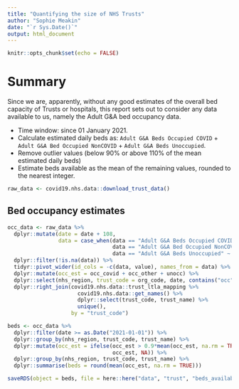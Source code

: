 ```yaml
---
title: "Quantifying the size of NHS Trusts"
author: "Sophie Meakin"
date: "`r Sys.Date()`"
output: html_document
---
```


```r

knitr::opts_chunk$set(echo = FALSE)

```

# Summary

Since we are, apparently, without any good estimates of the overall bed capacity of Trusts or hospitals, this report sets out to consider any data available to us, namely the Adult G&A bed occupancy data.

* Time window: since 01 January 2021.
* Calculate estimated daily beds as: `Adult G&A Beds Occupied COVID` + `Adult G&A Bed Occupied NonCOVID` + `Adult G&A Beds Unoccupied`.
* Remove outlier values (below 90% or above 110% of the mean estimated daily beds)
* Estimate beds available as the mean of the remaining values, rounded to the nearest integer.

```r

raw_data <- covid19.nhs.data::download_trust_data()

```

## Bed occupancy estimates

```r

occ_data <- raw_data %>%
  dplyr::mutate(date = date + 108,
                data = case_when(data == "Adult G&A Beds Occupied COVID" ~ "occ_covid",
                                 data == "Adult G&A Bed Occupied NonCOVID" ~ "occ_other",
                                 data == "Adult G&A Beds Unoccupied" ~ "unocc")) %>%
  dplyr::filter(!is.na(data)) %>%
  tidyr::pivot_wider(id_cols = -c(data, value), names_from = data) %>%
  dplyr::mutate(occ_est = occ_covid + occ_other + unocc) %>%
  dplyr::select(nhs_region, trust_code = org_code, date, contains("occ")) %>%
  dplyr::right_join(covid19.nhs.data::trust_ltla_mapping %>%
                      covid19.nhs.data::get_names() %>%
                      dplyr::select(trust_code, trust_name) %>%
                      unique(),
                    by = "trust_code")

beds <- occ_data %>%
  dplyr::filter(date >= as.Date("2021-01-01")) %>%
  dplyr::group_by(nhs_region, trust_code, trust_name) %>%
  dplyr::mutate(occ_est = ifelse(occ_est > 0.9*mean(occ_est, na.rm = TRUE) & occ_est < 1.1*mean(occ_est, na.rm = TRUE),
                                 occ_est, NA)) %>%
  dplyr::group_by(nhs_region, trust_code, trust_name) %>%
  dplyr::summarise(beds = round(mean(occ_est, na.rm = TRUE)))

saveRDS(object = beds, file = here::here("data", "trust", "beds_available.rds"))

```



